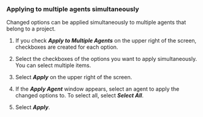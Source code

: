 ### Applying to multiple agents simultaneously

Changed options can be applied simultaneously to multiple agents that belong to a project.

1. If you check **_Apply to Multiple Agents_** on the upper right of the screen, checkboxes are created for each option.

2. Select the checkboxes of the options you want to apply simultaneously. You can select multiple items.

3. Select **_Apply_** on the upper right of the screen.

4. If the **_Apply Agent_** window appears, select an agent to apply the changed options to. To select all, select **_Select All_**.

   <ImgLang img='multiple-apply-agent.png' desc='' />

5. Select **_Apply_**.
